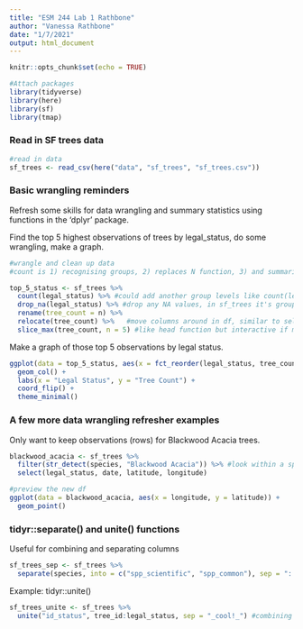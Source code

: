 ```yaml
---
title: "ESM 244 Lab 1 Rathbone"
author: "Vanessa Rathbone"
date: "1/7/2021"
output: html_document
---
```


```r
knitr::opts_chunk$set(echo = TRUE)

#Attach packages
library(tidyverse)
library(here)
library(sf)
library(tmap)

```

### Read in SF trees data 
```r

#read in data
sf_trees <- read_csv(here("data", "sf_trees", "sf_trees.csv"))

```

### Basic wrangling reminders 

Refresh some skills for data wrangling and summary statistics using functions in the 'dplyr' package.

Find the top 5 highest observations of trees by legal_status, do some wrangling, make a graph.
```r

#wrangle and clean up data
#count is 1) recognising groups, 2) replaces N function, 3) and summarizes function

top_5_status <- sf_trees %>% 
  count(legal_status) %>% #could add another group levels like count(legal_status, species)
  drop_na(legal_status) %>% #drop any NA values, in sf_trees it's group 10
  rename(tree_count = n) %>% 
  relocate(tree_count) %>%   #move columns around in df, similar to select function but simpler for multiple columns
  slice_max(tree_count, n = 5) #like head function but interactive if more values are added in the future, finds top 5 in this case
```

Make a graph of those top 5 observations by legal status. 
```r
ggplot(data = top_5_status, aes(x = fct_reorder(legal_status, tree_count), y = tree_count))+
  geom_col() +
  labs(x = "Legal Status", y = "Tree Count") +
  coord_flip() + 
  theme_minimal()

```

### A few more data wrangling refresher examples

Only want to keep observations (rows) for Blackwood Acacia trees. 
```r
blackwood_acacia <- sf_trees %>% 
  filter(str_detect(species, "Blackwood Acacia")) %>% #look within a specified variable to only keep within species where blackwood acacia is detected 
  select(legal_status, date, latitude, longitude)

#preview the new df
ggplot(data = blackwood_acacia, aes(x = longitude, y = latitude)) +
  geom_point()

```

### tidyr::separate() and unite() functions

Useful for combining and separating columns

```r
sf_trees_sep <- sf_trees %>% 
  separate(species, into = c("spp_scientific", "spp_common"), sep = "::")

```

Example: tidyr::unite()
```r
sf_trees_unite <- sf_trees %>% 
  unite("id_status", tree_id:legal_status, sep = "_cool!_") #combining variables with a seperator such as _cool!_ in this example

```

